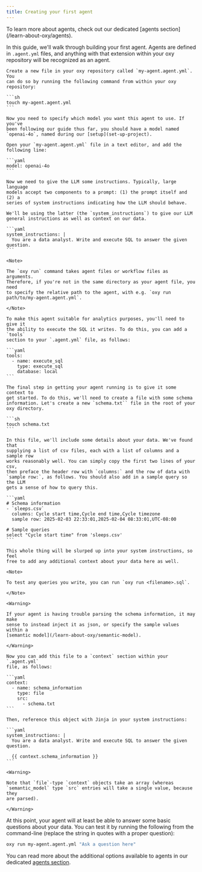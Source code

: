 ```yaml
---
title: Creating your first agent
---
```


<Note>
To learn more about agents, check out our dedicated [agents section](/learn-about-oxy/agents).
</Note>

In this guide, we'll walk through building your first agent. Agents are defined
in `.agent.yml` files, and anything with that extension within your oxy
repository will be recognized as an agent.

<Steps>

  <Step title="Creating an .agent.yml file">

    Create a new file in your oxy repository called `my-agent.agent.yml`. You
    can do so by running the following command from within your oxy repository:

    ```sh
    touch my-agent.agent.yml
    ```

  </Step>

  <Step title="Specifying the model to use">

    Now you need to specify which model you want this agent to use. If you've
    been following our guide thus far, you should have a model named
    `openai-4o`, named during our [setup](set-up-project).

    Open your `my-agent.agent.yml` file in a text editor, and add the following line:

    ```yaml
    model: openai-4o
    ```

  </Step>

  <Step title="Adding system instructions">

    Now we need to give the LLM some instructions. Typically, large language
    models accept two components to a prompt: (1) the prompt itself and (2) a
    series of system instructions indicating how the LLM should behave.

    We'll be using the latter (the `system_instructions`) to give our LLM
    general instructions as well as context on our data.

    ```yaml
    system_instructions: |
      You are a data analyst. Write and execute SQL to answer the given question.
    ```

    <Note>

    The `oxy run` command takes agent files or workflow files as arguments.
    Therefore, if you're not in the same directory as your agent file, you need
    to specify the relative path to the agent, with e.g. `oxy run
    path/to/my-agent.agent.yml`.

    </Note>

  </Step>

  <Step title="Giving your agent the ability to execute SQL">

    To make this agent suitable for analytics purposes, you'll need to give it
    the ability to execute the SQL it writes. To do this, you can add a `tools`
    section to your `.agent.yml` file, as follows:

    ```yaml
    tools:
      - name: execute_sql
        type: execute_sql
        database: local
    ```

  </Step>

  <Step title="Creating a file with schema information">

    The final step in getting your agent running is to give it some context to
    get started. To do this, we'll need to create a file with some schema
    information. Let's create a new `schema.txt`` file in the root of your
    oxy directory.

    ```sh
    touch schema.txt
    ```

    In this file, we'll include some details about your data. We've found that
    supplying a list of csv files, each with a list of columns and a sample row
    works reasonably well. You can simply copy the first two lines of your csv,
    then preface the header row with `columns:` and the row of data with
    `sample row:`, as follows. You should also add in a sample query so the LLM
    gets a sense of how to query this.

    ```yaml
    # Schema information
    - `sleeps.csv`
      columns: Cycle start time,Cycle end time,Cycle timezone
      sample row: 2025-02-03 22:33:01,2025-02-04 08:33:01,UTC-08:00

    # Sample queries
    select "Cycle start time" from 'sleeps.csv'
    ```

    This whole thing will be slurped up into your system instructions, so feel
    free to add any additional context about your data here as well.

    <Note>

    To test any queries you write, you can run `oxy run <filename>.sql`.

    </Note>

    <Warning>

    If your agent is having trouble parsing the schema information, it may make
    sense to instead inject it as json, or specify the sample values within a
    [semantic model](/learn-about-oxy/semantic-model).

    </Warning>

  </Step>

  <Step title="Giving this context to your agent">

    Now you can add this file to a `context` section within your `.agent.yml`
    file, as follows:

    ```yaml
    context:
      - name: schema_information
        type: file
        src:
          - schema.txt
    ```

    Then, reference this object with Jinja in your system instructions:

    ```yaml
    system_instructions: | 
      You are a data analyst. Write and execute SQL to answer the given question.

      {{ context.schema_information }}
    ```

    <Warning>

    Note that `file`-type `context` objects take an array (whereas
    `semantic_model` type `src` entries will take a single value, because they
    are parsed).

    </Warning>

  </Step>

</Steps>

At this point, your agent will at least be able to answer some basic questions
about your data. You can test it by running the following from the
command-line (replace the string in quotes with a proper question):

```sh
oxy run my-agent.agent.yml "Ask a question here"
```

You can read more about the additional options available to agents in our dedicated [agents section](learn-about-oxy/agents).
